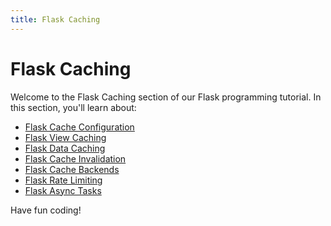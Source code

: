 ```yaml
---
title: Flask Caching
---
```


# Flask Caching

Welcome to the Flask Caching section of our Flask programming tutorial. In this section, you'll learn about:

- [Flask Cache Configuration](./0-flask-cache-configuration.mdx)
- [Flask View Caching](./1-flask-view-caching.mdx)
- [Flask Data Caching](./2-flask-data-caching.mdx)
- [Flask Cache Invalidation](./3-flask-cache-invalidation.mdx)
- [Flask Cache Backends](./4-flask-cache-backends.mdx)
- [Flask Rate Limiting](./5-flask-rate-limiting.mdx)
- [Flask Async Tasks](./6-flask-async-tasks.mdx)

Have fun coding!
